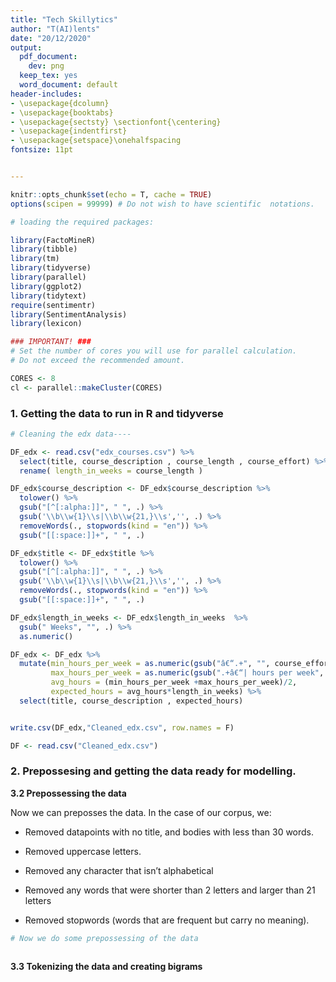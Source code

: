```yaml
---
title: "Tech Skillytics"
author: "T(AI)lents"
date: "20/12/2020"
output:
  pdf_document:
    dev: png
  keep_tex: yes
  word_document: default
header-includes:
- \usepackage{dcolumn}
- \usepackage{booktabs}
- \usepackage{sectsty} \sectionfont{\centering}
- \usepackage{indentfirst}
- \usepackage{setspace}\onehalfspacing
fontsize: 11pt


---
```



```r

knitr::opts_chunk$set(echo = T, cache = TRUE)
options(scipen = 99999) # Do not wish to have scientific  notations.


```


```r
# loading the required packages:

library(FactoMineR)
library(tibble)
library(tm)
library(tidyverse)
library(parallel)
library(ggplot2)
library(tidytext)
require(sentimentr)
library(SentimentAnalysis)
library(lexicon)

### IMPORTANT! ###
# Set the number of cores you will use for parallel calculation.
# Do not exceed the recommended amount. 

CORES <- 8
cl <- parallel::makeCluster(CORES)

```



\pagebreak

\tableofcontents

\pagebreak




### 1. Getting the data to run in R and tidyverse

```r

# Cleaning the edx data----

DF_edx <- read.csv("edx_courses.csv") %>% 
  select(title, course_description , course_length , course_effort) %>% 
  rename( length_in_weeks = course_length )

DF_edx$course_description <- DF_edx$course_description %>% 
  tolower() %>%
  gsub("[^[:alpha:]]", " ", .) %>% 
  gsub('\\b\\w{1}\\s|\\b\\w{21,}\\s','', .) %>% 
  removeWords(., stopwords(kind = "en")) %>% 
  gsub("[[:space:]]+", " ", .)

DF_edx$title <- DF_edx$title %>% 
  tolower() %>%
  gsub("[^[:alpha:]]", " ", .) %>% 
  gsub('\\b\\w{1}\\s|\\b\\w{21,}\\s','', .) %>% 
  removeWords(., stopwords(kind = "en")) %>% 
  gsub("[[:space:]]+", " ", .)

DF_edx$length_in_weeks <- DF_edx$length_in_weeks  %>% 
  gsub(" Weeks", "", .) %>% 
  as.numeric()

DF_edx <- DF_edx %>% 
  mutate(min_hours_per_week = as.numeric(gsub("â€“.+", "", course_effort)),
         max_hours_per_week = as.numeric(gsub(".+â€“| hours per week", "", course_effort)), 
         avg_hours = (min_hours_per_week +max_hours_per_week)/2,
         expected_hours = avg_hours*length_in_weeks) %>%
  select(title, course_description , expected_hours)


write.csv(DF_edx,"Cleaned_edx.csv", row.names = F)

DF <- read.csv("Cleaned_edx.csv")

```


### 2. Prepossesing and getting the data ready for modelling. 


\pagebreak

**3.2 Prepossessing the data** 

Now we can preposses the data. In the case of our corpus, we: 

- Removed datapoints with no title, and bodies with less than 30 words.

- Removed uppercase letters.

- Removed any character that isn't alphabetical

- Removed any words that were shorter than 2 letters and larger than 21 letters

- Removed stopwords (words that are frequent but carry no meaning). 


```r

# Now we do some prepossessing of the data



```

\pagebreak

**3.3 Tokenizing the data and creating bigrams**

```r


```





